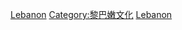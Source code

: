 {{Commonscat|World Heritage Sites in Lebanon}}

[[Category:阿拉伯国家世界遗产|Lebanon]]
[[Category:黎巴嫩文化|Category:黎巴嫩文化]]
[[Category:各國世界遺產|Lebanon]]